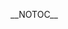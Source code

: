{{DISPLAYTITLE:Smash PhD! II: Singles Pools}}
{{tabs static
|name1=Overview
|link1=Smash PhD! II
|name2=Singles Pools
|link2=Smash PhD! II/Singles Pools
|name3=Singles Bracket
|link3=Smash PhD! II/Singles Bracket
|This=2
}}
__NOTOC__

{{Box|start|padding=2em}}

==={{HiddenSort| Pool A}}===
{{GroupTableStart|[[Smash PhD! II/Singles Pools/A|Pool A]]|width=200px}}
{{GroupTableSlot|{{flag/br}} [[Godzrage]] |team= |place= |win_m= |lose_m= |win_g= |lose_g= |bg= }}
{{GroupTableSlot|[[Grouna]] |team= |place= |win_m= |lose_m= |win_g= |lose_g= |bg= }}
{{GroupTableSlot|[[HAEJIN]] |team= |place= |win_m= |lose_m= |win_g= |lose_g= |bg= }}
{{GroupTableSlot|{{flag/br}} [[Dr. Yang Ming]] |team= |place= |win_m= |lose_m= |win_g= |lose_g= |bg= }}
{{GroupTableSlot|[[Joney]] |team= |place= |win_m= |lose_m= |win_g= |lose_g= |bg= }}
{{GroupTableSlot|{{flag/br}} [[dede]] |team= |place= |win_m= |lose_m= |win_g= |lose_g= |bg= }}
{{GroupTableSlot|[[Fuentes]] |team= |place= |win_m= |lose_m= |win_g= |lose_g= |bg= }}
{{GroupTableSlot|[[Wizpig]] |team= |place= |win_m= |lose_m= |win_g= |lose_g= |bg= }}
{{GroupTableSlot|[[Fallen]] |team= |place= |win_m= |lose_m= |win_g= |lose_g= |bg= }}
{{GroupTableSlot|[[Soul_Azer]] |team= |place= |win_m= |lose_m= |win_g= |lose_g= |bg= }}
{{GroupTableSlot|{{flag/br}} [[DareDevil]] |team= |place= |win_m= |lose_m= |win_g= |lose_g= |bg= }}
{{GroupTableEnd}}

{{Box|break|padding=2em}}
==={{HiddenSort| Pool B}}===
{{GroupTableStart|[[Smash PhD! II/Singles Pools/B|Pool B]]|width=200px}}
{{GroupTableSlot|{{flag/br}} [[Kizzu]] |team= |place= |win_m= |lose_m= |win_g= |lose_g= |bg= }}
{{GroupTableSlot|[[Oicy07]] |team= |place= |win_m= |lose_m= |win_g= |lose_g= |bg= }}
{{GroupTableSlot|{{flag/br}} [[Akira]] |team= |place= |win_m= |lose_m= |win_g= |lose_g= |bg= }}
{{GroupTableSlot|[[Syron]] |team= |place= |win_m= |lose_m= |win_g= |lose_g= |bg= }}
{{GroupTableSlot|{{flag/br}} [[Banze]] |team= |place= |win_m= |lose_m= |win_g= |lose_g= |bg= }}
{{GroupTableSlot|[[Luke_leal]] |team= |place= |win_m= |lose_m= |win_g= |lose_g= |bg= }}
{{GroupTableSlot|{{flag/br}} [[PeléO]] |team= |place= |win_m= |lose_m= |win_g= |lose_g= |bg= }}
{{GroupTableSlot|[[The Hylian Mario]] |team= |place= |win_m= |lose_m= |win_g= |lose_g= |bg= }}
{{GroupTableSlot|{{flag/br}} [[Joker]] |team= |place= |win_m= |lose_m= |win_g= |lose_g= |bg= }}
{{GroupTableSlot|[[Dindro]] |team= |place= |win_m= |lose_m= |win_g= |lose_g= |bg= }}
{{GroupTableEnd}}

{{Box|break|padding=2em}}
==={{HiddenSort| Pool C}}===
{{GroupTableStart|[[Smash PhD! II/Singles Pools/C|Pool C]]|width=200px}}
{{GroupTableSlot|{{flag/br}} [[Walk]] |team= |place= |win_m= |lose_m= |win_g= |lose_g= |bg= }}
{{GroupTableSlot|[[harad]] |team= |place= |win_m= |lose_m= |win_g= |lose_g= |bg= }}
{{GroupTableSlot|{{flag/br}} [[Quinho]] |team= |place= |win_m= |lose_m= |win_g= |lose_g= |bg= }}
{{GroupTableSlot|{{flag/br}} [[Afro]] |team= |place= |win_m= |lose_m= |win_g= |lose_g= |bg= }}
{{GroupTableSlot|[[Texugo]] |team= |place= |win_m= |lose_m= |win_g= |lose_g= |bg= }}
{{GroupTableSlot|{{flag/br}} [[Red Hairdo]] |team= |place= |win_m= |lose_m= |win_g= |lose_g= |bg= }}
{{GroupTableSlot|[[Blackjet]] |team= |place= |win_m= |lose_m= |win_g= |lose_g= |bg= }}
{{GroupTableSlot|[[Zim]] |team= |place= |win_m= |lose_m= |win_g= |lose_g= |bg= }}
{{GroupTableSlot|[[Mr. PotatoBread]] |team= |place= |win_m= |lose_m= |win_g= |lose_g= |bg= }}
{{GroupTableSlot|{{flag/br}} [[Yost]] |team= |place= |win_m= |lose_m= |win_g= |lose_g= |bg= }}
{{GroupTableEnd}}

{{Box|break|padding=2em}}
==={{HiddenSort| Pool D}}===
{{GroupTableStart|[[Smash PhD! II/Singles Pools/D|Pool D]]|width=200px}}
{{GroupTableSlot|{{flag/br}} [[Slug]] |team= |place= |win_m= |lose_m= |win_g= |lose_g= |bg= }}
{{GroupTableSlot|{{flag/br}} [[Geekcult]] |team= |place= |win_m= |lose_m= |win_g= |lose_g= |bg= }}
{{GroupTableSlot|{{flag/br}} [[O Hobbit]] |team= |place= |win_m= |lose_m= |win_g= |lose_g= |bg= }}
{{GroupTableSlot|{{flag/br}} [[Player 7]] |team= |place= |win_m= |lose_m= |win_g= |lose_g= |bg= }}
{{GroupTableSlot|[[ViRaL]] |team= |place= |win_m= |lose_m= |win_g= |lose_g= |bg= }}
{{GroupTableSlot|{{flag/br}} [[McS33]] |team= |place= |win_m= |lose_m= |win_g= |lose_g= |bg= }}
{{GroupTableSlot|[[wizzzi]] |team= |place= |win_m= |lose_m= |win_g= |lose_g= |bg= }}
{{GroupTableSlot|[[Killuah]] |team= |place= |win_m= |lose_m= |win_g= |lose_g= |bg= }}
{{GroupTableSlot|{{flag/br}} [[Phoca]] |team= |place= |win_m= |lose_m= |win_g= |lose_g= |bg= }}
{{GroupTableSlot|[[Fuka]] |team= |place= |win_m= |lose_m= |win_g= |lose_g= |bg= }}
{{GroupTableEnd}}

{{Box|end}}
